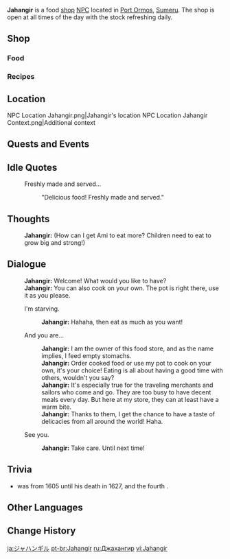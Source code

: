 {{Meta
<!-- Remove this template after adding the missing info -->
|missing_NPC_profile  = yes
}}
{{Character Infobox
|type             = Open-World NPC
|image            = NPC Jahangir.png
|realname         = <!-- Optional, if different from in-game name -->
|affiliation      = 
|deceased         = <!-- Past (for deceased prior to events of the game) or free response -->
|region           = Sumeru
|location         = Sumeru
|title            = Food Shop Owner
|ancestry         = <!-- Clan/family -->
|father           = 
|mother           = 
|spouse           = 
|sibling          = 
|child            = Ami
|relative         = 
|voiceEN          = 
|voiceCN          = 
|voiceJP          = 
|voiceKR          = 
|dialoguereward   = 
}}
'''Jahangir''' is a food [[shop]] [[NPC]] located in [[Port Ormos]], [[Sumeru]]. The shop is open at all times of the day with the stock refreshing daily.

==Shop==
===Food===
{{Shop/Header|note=Refreshes|total=1|vendor=Jahangir}}
{{Shop|Masala Cheese Balls|2,025|2|note=Daily|total=1}}
{{Shop|Panipuri|1,725|2|note=Daily|total=1}}
{{Shop|Potato Boat|7,125|2|note=Daily|total=1}}
{{Shop/Footer|note=&#32;|total=21,750}}

===Recipes===
{{Shop/Header|note=Required<br>[[Adventure Rank]]|total=1|vendor=Jahangir}}
{{Shop|Recipe|2,500|1|note=1|specific=Recipe: Panipuri|total=1}}
{{Shop|Recipe|2,500|1|note=1|specific=Recipe: Curry Shrimp|total=1}}
{{Shop|Recipe|2,500|1|note=1|specific=Recipe: Samosa|total=1}}
{{Shop/Footer|note=&#32;|total=5,000}}

==Location==
<gallery>
NPC Location Jahangir.png|Jahangir's location
NPC Location Jahangir Context.png|Additional context
</gallery>
<!--
==Profile==
''(To be added.)''

===Appearance===
''(To be added.)''
-->
==Quests and Events==
{{Quests and Events}}

==Idle Quotes==
{{Dialogue Start}}
:{{DIcon|Idle}} Freshly made and served...
:: {{A|VO Jahangir 01.ogg}} "Delicious food! Freshly made and served."
{{Dialogue End}}

==Thoughts==
{{All Schemes to Know Explanation|name=Jahangir}}
{{Dialogue Start}}
:{{A|VO Jahangir All Schemes to Know 01.ogg}} '''Jahangir:''' (How can I get Ami to eat more? Children need to eat to grow big and strong!)
{{Dialogue End}}

==Dialogue==
{{Dialogue Start}}
:'''Jahangir:''' Welcome! What would you like to have?
:'''Jahangir:''' You can also cook on your own. The pot is right there, use it as you please.
:{{DIcon|Shop}} I'm starving.
::'''Jahangir:''' Hahaha, then eat as much as you want!
:{{DIcon}} And you are...
::'''Jahangir:''' I am the owner of this food store, and as the name implies, I feed empty stomachs.
::'''Jahangir:''' Order cooked food or use my pot to cook on your own, it's your choice! Eating is all about having a good time with others, wouldn't you say?
::'''Jahangir:''' It's especially true for the traveling merchants and sailors who come and go. They are too busy to have decent meals every day. But here at my store, they can at least have a warm bite.
::'''Jahangir:''' Thanks to them, I get the chance to have a taste of delicacies from all around the world! Haha.
:{{DIcon}} See you.
::'''Jahangir:''' Take care. Until next time!
{{Dialogue End}}

<!--
==Event Dialogue==
===Event Name===
{{Dialogue Start}}
:'''{{subst:PAGENAME}}:'''
{{Dialogue End}}

==Trivia==
*
-->
==Trivia==

* {{W|Jahangir}} was {{W|Emperor of Hindustan}} from 1605 until his death in 1627, and the fourth {{W|List of emperors of the Mughal Empire|Mughal Emperor}}.

==Other Languages==
{{Other Languages
|default_hidden = 1
|en      = Jahangir
|zhs     = 贾汉吉尔
|zhs_rm  = Jiǎhànjí'ěr
|zht     = 賈漢吉爾
|zht_rm  = Jiǎhànjí'ěr
|ja      = ジャハンギル
|ja_rm   = Jahangiru
|ko      = 자한기르
|es      = Jahangir
|fr      = Jahangir
|ru      = Джахангир
|th      = Jahangir
|vi      = Jahangir
|de      = Jahangir
|id      = Jahangir
|pt      = Jahangir
|tr      = Jahangir
|it      = Jahangir
}}

==Change History==
{{Change History|3.0}}
<!--
==References==
{{Reflist}}
-->

[[ja:ジャハンギル]]
[[pt-br:Jahangir]]
[[ru:Джахангир]]
[[vi:Jahangir]]